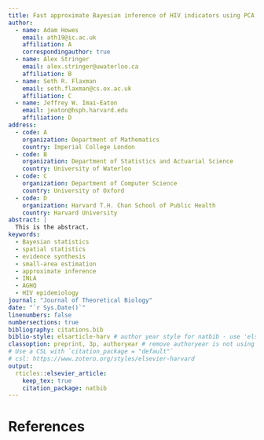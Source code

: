 ```yaml
---
title: Fast approximate Bayesian inference of HIV indicators using PCA adaptive Gauss-Hermite quadrature
author:
  - name: Adam Howes
    email: ath19@ic.ac.uk
    affiliation: A
    correspondingauthor: true
  - name: Alex Stringer
    email: alex.stringer@uwaterloo.ca
    affiliation: B
  - name: Seth R. Flaxman
    email: seth.flaxman@cs.ox.ac.uk
    affiliation: C
  - name: Jeffrey W. Imai-Eaton
    email: jeaton@hsph.harvard.edu
    affiliation: D
address:
  - code: A
    organization: Department of Mathematics
    country: Imperial College London
  - code: B
    organization: Department of Statistics and Actuarial Science
    country: University of Waterloo
  - code: C
    organization: Department of Computer Science
    country: University of Oxford
  - code: D
    organization: Harvard T.H. Chan School of Public Health
    country: Harvard University
abstract: |
  This is the abstract.
keywords: 
  - Bayesian statistics
  - spatial statistics
  - evidence synthesis
  - small-area estimation
  - approximate inference
  - INLA
  - AGHQ
  - HIV epidemiology
journal: "Journal of Theoretical Biology"
date: "`r Sys.Date()`"
linenumbers: false
numbersections: true
bibliography: citations.bib
biblio-style: elsarticle-harv # author year style for natbib - use 'elsarticle-num' or 'elsarticle-num-names' for numbered scheme
classoption: preprint, 3p, authoryear # remove authoryear is not using `elsarticle-harv`
# Use a CSL with `citation_package = "default"`
# csl: https://www.zotero.org/styles/elsevier-harvard
output: 
  rticles::elsevier_article:
    keep_tex: true
    citation_package: natbib
---
```


# References {-}
